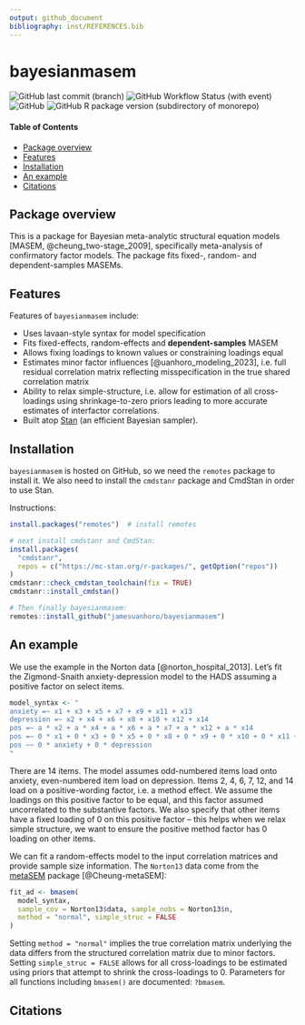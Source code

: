 ```yaml
---
output: github_document
bibliography: inst/REFERENCES.bib
---
```


# bayesianmasem

![GitHub last commit (branch)](https://img.shields.io/github/last-commit/jamesuanhoro/bayesianmasem/main)
![GitHub Workflow Status (with event)](https://img.shields.io/github/actions/workflow/status/jamesuanhoro/bayesianmasem/r.yml)
![GitHub](https://img.shields.io/github/license/jamesuanhoro/bayesianmasem)
![GitHub R package version (subdirectory of monorepo)](https://img.shields.io/github/r-package/v/jamesuanhoro/bayesianmasem)

#### Table of Contents

- [Package overview](#package-overview)
- [Features](#features)
- [Installation](#installation)
- [An example](#an-example)
- [Citations](#citations)

## Package overview

This is a package for Bayesian meta-analytic structural equation models
[MASEM, @cheung_two-stage_2009],
specifically meta-analysis of confirmatory factor models.
The package fits fixed-, random- and dependent-samples MASEMs.

## Features

Features of `bayesianmasem` include:

- Uses lavaan-style syntax for model specification
- Fits fixed-effects, random-effects and **dependent-samples** MASEM
- Allows fixing loadings to known values or constraining loadings equal
- Estimates minor factor influences [@uanhoro_modeling_2023],
i.e. full residual correlation
matrix reflecting misspecification in the true shared correlation matrix
- Ability to relax simple-structure, i.e. allow for estimation of all
cross-loadings using shrinkage-to-zero priors leading to more accurate
estimates of interfactor correlations.
- Built atop [Stan](https://mc-stan.org/) (an efficient Bayesian sampler).

## Installation

`bayesianmasem` is hosted on GitHub, so we need the `remotes` package to
install it. We also need to install the `cmdstanr` package and CmdStan
in order to use Stan.

Instructions:

``` r
install.packages("remotes")  # install remotes

# next install cmdstanr and CmdStan:
install.packages(
  "cmdstanr",
  repos = c("https://mc-stan.org/r-packages/", getOption("repos"))
)
cmdstanr::check_cmdstan_toolchain(fix = TRUE)
cmdstanr::install_cmdstan()

# Then finally bayesianmasem:
remotes::install_github("jamesuanhoro/bayesianmasem")
```

## An example

We use the example in the Norton data [@norton_hospital_2013].
Let's fit the Zigmond-Snaith anxiety-depression model to the HADS assuming
a positive factor on select items.

```r
model_syntax <- "
anxiety =~ x1 + x3 + x5 + x7 + x9 + x11 + x13
depression =~ x2 + x4 + x6 + x8 + x10 + x12 + x14
pos =~ a * x2 + a * x4 + a * x6 + a * x7 + a * x12 + a * x14
pos =~ 0 * x1 + 0 * x3 + 0 * x5 + 0 * x8 + 0 * x9 + 0 * x10 + 0 * x11 + 0 * x13
pos ~~ 0 * anxiety + 0 * depression
"
```

There are 14 items. The model assumes odd-numbered items load onto anxiety,
even-numbered item load on depression. Items 2, 4, 6, 7, 12, and 14 load on
a positive-wording factor, i.e. a method effect. We assume the loadings on this
positive factor to be equal, and this factor assumed uncorrelated to the
substantive factors. We also specify that other items have a fixed loading of 0
on this positive factor -- this helps when we relax simple structure, we want
to ensure the positive method factor has 0 loading on other items.

We can fit a random-effects model to the input correlation matrices and
provide sample size information.
The `Norton13` data come from the
[metaSEM](https://cran.r-project.org/package=metaSEM) package [@Cheung-metaSEM]:

```r
fit_ad <- bmasem(
  model_syntax,
  sample_cov = Norton13$data, sample_nobs = Norton13$n,
  method = "normal", simple_struc = FALSE
)
```

Setting `method = "normal"` implies the true correlation matrix underlying
the data differs from the structured correlation matrix due to minor factors.
Setting `simple_struc = FALSE` allows for all cross-loadings to be estimated
using priors that attempt to shrink the cross-loadings to 0.
Parameters for all functions including `bmasem()` are documented:
`?bmasem`.

## Citations
